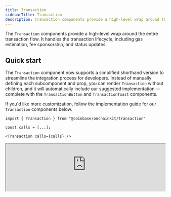 ```yaml
---
title: Transaction
sidebarTitle: Transaction
description: Transaction components provide a high-level wrap around the entire transaction flow
---
```


The `Transaction` components provide a high-level wrap around the entire transaction flow. It handles the transaction lifecycle, including gas estimation, fee sponsorship, and status updates.

## Quick start

The `Transaction` component now supports a simplified shorthand version to streamline the integration process for developers. Instead of manually defining each subcomponent and prop, you can render `Transaction` without children, and it will automatically include our suggested implementation — complete with the `TransactionButton` and `TransactionToast` components.

If you'd like more customization, follow the implementation guide for our `Transaction` components below.

```tsx
import { Transaction } from "@coinbase/onchainkit/transaction"

const calls = [...];

<Transaction calls={calls} />
```

<iframe
  src="https://684b5e62b1ff46bc5bf83966-aijszlfakk.chromatic.com/iframe.html?args=&id=onchainkit-transaction--default&viewMode=story&dark=true&hero=true"
  width="100%"
  height="auto"
/>

### Props

```ts
type TransactionProps = {
  calls?: Calls | Contracts | Array<Call | ContractFunctionParameters>; // An array of calls to be made in the transaction
  capabilities?: WalletCapabilities; // @deprecated Use `isSponsored` instead
  chainId?: number; // The chainId for the transaction
  children?: ReactNode; // The child components to be rendered within the transaction component
  className?: string; // An optional CSS class name for styling the component
  isSponsored?: boolean; // Whether the transactions are sponsored (default: false)
  onError?: (e: TransactionError) => void; // An optional callback function that handles transaction errors
  onStatus?: (lifecycleStatus: LifecycleStatus) => void; // An optional callback function that exposes the component lifecycle state
  onSuccess?: (response: TransactionResponseType) => void; // An optional callback function that exposes the transaction receipts
  resetAfter?: number; // An optional time (in ms) after which to reset the component
} & (
  | {
      children: ReactNode;
      disabled?: never; // An optional prop to disable submit button. Only available when children are not provided
    }
  | {
      children?: never;
      disabled?: boolean; // An optional prop to disable submit button. Only available when children are not provided
    }
);
```

## Walkthrough

<Steps>
  <Step title="Add calls">
  Execute one or multiple transactions using the Transaction component. You can pass transactions in either `Call` or `ContractFunctionParameters` format. The component will automatically apply batching logic if the user's wallet supports it.

  #### Types

  - [`ContractFunctionParameters`](https://github.com/wevm/viem/blob/ce1b8aff4d4523d3a324e500261c8c0867fd35e9/src/types/contract.ts#L188)
  - `Call` (see Supporting Types section below)

  <CodeGroup>
  ```tsx TransactionComponents.tsx
  import { useCallback } from 'react';
  import { Avatar, Name } from '@coinbase/onchainkit/identity';
  import { // [!code focus]
    Transaction, // [!code focus]
    TransactionButton,
    TransactionSponsor,
    TransactionStatus,
    TransactionStatusAction,
    TransactionStatusLabel,
  } from '@coinbase/onchainkit/transaction'; // [!code focus]
  import type { LifecycleStatus } from '@coinbase/onchainkit/transaction';
  import { Wallet, ConnectWallet } from '@coinbase/onchainkit/wallet';
  import { useAccount } from 'wagmi';
  import { calls } from '@/calls'; // [!code focus]

  // ---cut-start---

  const BASE_SEPOLIA_CHAIN_ID = 84532;
  // ---cut-end---

  export default function TransactionComponents() {
    const { address } = useAccount();

    const handleOnStatus = useCallback((status: LifecycleStatus) => {
      console.log('LifecycleStatus', status);
    }, []);

    return address ? (
      <Transaction // [!code focus]
        chainId={BASE_SEPOLIA_CHAIN_ID} // [!code focus]
        calls={calls} // [!code focus]
        onStatus={handleOnStatus} // [!code focus]
      >
        <TransactionButton />
        <TransactionSponsor />
        <TransactionStatus>
          <TransactionStatusLabel />
          <TransactionStatusAction />
        </TransactionStatus>
      </Transaction> // [!code focus]
    ) : (
      <Wallet>
        <ConnectWallet>
          <Avatar className='h-6 w-6' />
          <Name />
        </ConnectWallet>
      </Wallet>
    );
  };
  ```

  ```ts calls.ts
  const clickContractAddress = '0x67c97D1FB8184F038592b2109F854dfb09C77C75';
  const clickContractAbi = [
    {
      type: 'function',
      name: 'click',
      inputs: [],
      outputs: [],
      stateMutability: 'nonpayable',
    },
  ] as const;

  export const calls = [
    {
      address: clickContractAddress,
      abi: clickContractAbi,
      functionName: 'click',
      args: [],
    }
  ];
  ```
  </CodeGroup>

  <iframe
    src="https://684b5e62b1ff46bc5bf83966-aijszlfakk.chromatic.com/iframe.html?args=&id=onchainkit-transaction--types&viewMode=story&dark=true&hero=true"
    width="100%"
    height="auto"
  />
  {/* <App>
    <TransactionWrapper>
      {({ address, contracts, onStatus }) => {
        if (address) {
          return (
            <Transaction
              isSponsored={true}
              chainId={BASE_SEPOLIA_CHAIN_ID}
              contracts={contracts}
              onStatus={onStatus}
            >
              <TransactionButton />
              <TransactionSponsor />
              <TransactionStatus>
                <TransactionStatusLabel />
                <TransactionStatusAction />
              </TransactionStatus>
            </Transaction>
          )
        } else {
          return (
            <Wallet>
              <ConnectWallet>
                <Avatar className="h-6 w-6" />
                <Name />
              </ConnectWallet>
            </Wallet>
          )
        }
      }}

    </TransactionWrapper>
  </App> */}

  </Step>
  <Step title="Listen to LifecycleStatus">
  Take full control of your transactions data with the `LifecycleStatus` object via the `onStatus` prop.
  This TypeScript object provides `statusName` and `statusData` to keep you informed.

  ```tsx
  import { useCallback } from 'react';
  import {
    Transaction,
    TransactionButton,
    TransactionSponsor,
    TransactionStatus,
    TransactionToast,
    TransactionToastIcon,
    TransactionToastLabel,
    TransactionToastAction,
  } from '@coinbase/onchainkit/transaction';
  import {contracts} from '@/contracts';
  // ---cut-before---

  import type { LifecycleStatus } from '@coinbase/onchainkit/transaction'; // [!code focus]

  // omitted for brevity

  const handleOnStatus = useCallback((status: LifecycleStatus) => {  // [!code focus]
    console.log('Transaction status:', status); // [!code focus]
  }, []); // [!code focus]

  // omitted for brevity

  // Usage in component
  <Transaction  // [!code focus]
    contracts={contracts}
    onStatus={handleOnStatus} // [!code focus]
  >
    <TransactionButton />
    <TransactionSponsor />
    <TransactionToast>
      <TransactionToastIcon />
      <TransactionToastLabel />
      <TransactionToastAction />
    </TransactionToast>
  </Transaction>
  ```

  The Lifecycle Status features seven states for the transaction experience.

  ```ts
  import type { TransactionError } from "@coinbase/onchainkit/transaction";
  import type { Address, TransactionReceipt } from "viem";
  // ---cut-before---
  type LifecycleStatus =
    | {
        statusName: 'init';
        statusData: null;
      }
    | {
        statusName: 'error';
        statusData: TransactionError;
      }
    | {
        statusName: 'transactionIdle'; // initial status prior to the mutation function executing
        statusData: null;
      }
    | {
        statusName: 'buildingTransaction'; // resolving calls or contracts promise
        statusData: null;
      }
    | {
        statusName: 'transactionPending'; // if the mutation is currently executing
        statusData: null;
      }
    | {
        statusName: 'transactionLegacyExecuted';
        statusData: {
          transactionHashList: string[];
        };
      }
    | {
        statusName: 'success'; // if the last mutation attempt was successful
        statusData: {
          transactionReceipts: TransactionReceipt[];
        };
      };
  ```
  </Step>
  <Step title="Sponsor with Paymaster capabilities">
  To sponsor your transactions with Paymaster capabilities, configure your [`OnchainKitProvider`](/onchainkit/config/onchainkit-provider) with the appropriate `config.paymaster` URL, then pass `isSponsored={true}` to the `Transaction` component.

  Obtain a Paymaster and Bundler endpoint from the [Coinbase Developer Platform](https://portal.cdp.coinbase.com/products/bundler-and-paymaster).

  <Frame>
  <img
    alt="OnchainKit Paymaster and Bundler endpoint"
    title="OnchainKit Paymaster and Bundler endpoint"
    src="/images/onchainkit/onchainkit-components-paymaster-endpoint.png"
    width="702"
    loading="lazy"
  />
  </Frame>

  ```tsx
  <OnchainKitProvider
    config={{ // [!code focus]
      paymaster: process.env.PAYMASTER_ENDPOINT, // [!code focus]
    }} // [!code focus]
  >
  ```

  Next, pass `isSponsored={true}` to the `Transaction` component.

  ```tsx
  import { Transaction, TransactionButton, TransactionSponsor } from "@coinbase/onchainkit/transaction"
  // ---cut-before---
  // omitted for brevity
  <Transaction
    isSponsored={true} // [!code focus]
    contracts={contracts} // [!code focus]
  >
    <TransactionButton />
    <TransactionSponsor />
  </Transaction>
  ```
  </Step>
</Steps>


### Using `calls` with Promises

`Calls` also accepts asynchronous functions that are resolved on each button click. This can be useful if you're calling an API to retrieve transaction data.

These functions must resolve to `Call[]` or `ContractFunctionParameters[]`.

In the example the calls data will be fetched from api.transaction.com when the user clicks the Transaction Button.

```ts
import { Transaction, TransactionButton, LifecycleStatus} from '@coinbase/onchainkit/transaction';
import { baseSepolia } from 'wagmi/chains';

// ---cut-before---

const callsCallback = async () => { // [!code focus]
  const res = await fetch('api.transaction.com/createTransaction'); // [!code focus]
  const callData = await res.json(); // [!code focus]
  return callData; // [!code focus]
} // [!code focus]

export default function TransactionWithCalls() {

  return (
    <Transaction
      chainId={baseSepolia.id}
      calls={callsCallback} // [!code focus]
      onStatus={(status: LifecycleStatus) => console.log('Transaction status:', status)}
    >
      <TransactionButton />
    </Transaction>
  );
}
```

## Components

<Frame>
<div className="flex flex-col max-w-[648px] gap-6">
  <img
    src="/images/onchainkit/onchainkit-components-transaction-anatomy.png"
    alt="OnchainKit transaction anatomy component diagram"
    title="Visual breakdown of OnchainKit transaction components"
    width="648"
    loading="lazy"
  />
</div>
</Frame>

The components are designed to work together hierarchically. For each component, ensure the following:

- `<Transaction />` - Serves as the main container for all transaction-related components.
- `<TransactionButton />` - Handles the transaction initiation process.
- `<TransactionSponsor />` - Displays information about the sponsorship of transaction gas fees.
- `<TransactionStatus />` - Contains transaction status information and actions.
- `<TransactionStatusLabel />` - Displays the current status of the transaction.
- `<TransactionStatusAction />` - Provides additional actions based on the transaction status.
- `<TransactionToast />` - Displays a toast notification for the transaction status.
- `<TransactionToastIcon />` - Displays an icon in the transaction toast notification.
- `<TransactionToastLabel />` - Displays the label text in the transaction toast notification.
- `<TransactionToastAction />` - Provides additional actions within the transaction toast notification.

## Advanced Customization

### Custom Transaction Button with Render Props

For complete control over the transaction button rendering, use the `render` prop on `TransactionButton`. This allows you to implement custom UI while maintaining all transaction functionality:

```tsx
import { TransactionButton } from '@coinbase/onchainkit/transaction';

<TransactionButton
  render={({ status, onSubmit, isDisabled }) => (
    <button
      onClick={onSubmit}
      disabled={isDisabled}
      className="my-custom-transaction-button"
    >
      {status === 'pending' ? 'Processing...' : 'Submit Transaction'}
    </button>
  )}
/>
```

## Component Props

### TransactionButtonProps

```ts
type TransactionButtonProps = {
  className?: string; // An optional CSS class name for styling the button component
  disabled?: boolean; // A optional prop to disable the submit button
  text?: ReactNode; // An optional text to be displayed in the button component
  errorOverride?: TransactionButtonOverride; // Optional overrides for text and onClick handler in error state
  successOverride?: TransactionButtonOverride; // Optional overrides for text and onClick handler in success state
  pendingOverride?: Pick<TransactionButtonOverride, 'text'>; // Optional overrides for text in pending state
  render?: (params: {
    status: 'default' | 'success' | 'error' | 'pending';
    onSubmit: () => void;
    onSuccess: () => void;
    isDisabled: boolean;
    context: TransactionContextType;
  }) => ReactNode; // Custom render function for complete control of button rendering
};
```

### TransactionSponsorProps

```ts
type TransactionSponsorProps = {
  className?: string; // An optional CSS class name for styling the sponsor component
};
```

### TransactionStatusProps

```ts
type TransactionStatusProps = {
  children?: ReactNode; // The child components to be rendered within the status component
  className?: string; // An optional CSS class name for styling the status component
};
```

### TransactionStatusActionProps

```ts
type TransactionStatusActionProps = {
  className?: string; // An optional CSS class name for styling
};
```

### TransactionStatusLabelProps

```ts
type TransactionStatusLabelProps = {
  className?: string; // An optional CSS class name for styling
};
```

### TransactionToastProps

```ts
type TransactionToastProps = {
  children?: ReactNode; // The child components to be rendered within the toast component
  className?: string; // An optional CSS class name for styling the toast component
  duration?: number; // An optional value to customize time until toast disappears
  position?: 'top-center' | 'top-right' | 'bottom-center' | 'bottom-right'; // An optional position property to specify the toast's position on the screen
};
```

### TransactionToastActionProps

```ts
type TransactionToastActionProps = {
  className?: string; // An optional CSS class name for styling
};
```

### TransactionToastIconProps

```ts
type TransactionToastIconProps = {
  className?: string; // An optional CSS class name for styling
};
```

### TransactionToastLabelProps

```ts
type TransactionToastLabelProps = {
  className?: string; // An optional CSS class name for styling
};
```

### Supporting Types

```ts
type Call = { to: Hex; data?: Hex; value?: bigint };

type LifecycleStatus =
  | { statusName: 'init'; statusData: null }
  | { statusName: 'error'; statusData: TransactionError }
  | { statusName: 'transactionIdle'; statusData: null }
  | { statusName: 'buildingTransaction'; statusData: null }
  | { statusName: 'transactionPending'; statusData: null }
  | { statusName: 'transactionLegacyExecuted'; statusData: { transactionHashList: Address[] } }
  | { statusName: 'success'; statusData: { transactionReceipts: TransactionReceipt[] } }
  | { statusName: 'reset'; statusData: null };

type TransactionError = {
  code: string; // The error code representing the type of transaction error
  error: string; // The error message providing details about the transaction error
  message: string; // The error message providing details about the transaction error
};

type TransactionResponseType = {
  transactionReceipts: TransactionReceipt[];
};
```

